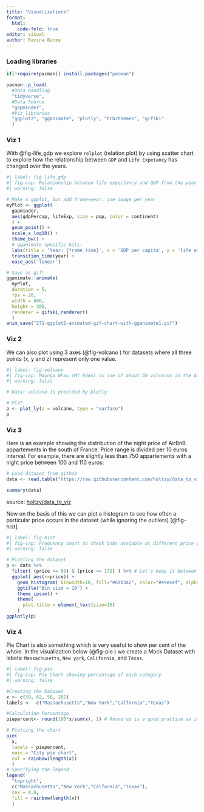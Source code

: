 ---
title: "Visualizations"
format: 
  html:
    code-fold: true
editor: visual
author: Ravina Banze
---

### Loading libraries

```{r, warning=FALSE, message=FALSE}

if(!require(pacman)) install.packages("pacman")

pacman::p_load(
  #Data Handling
  "tidyverse",
  #Data Source
  "gapminder",
  #Viz libraries
  "ggplot2", "gganimate", "plotly", "hrbrthemes", "gifski"
  )
```

### Viz 1

With @fig-life_gdp we explore `relplot` (relation plot) by using scatter chart to explore how the relationship between `GDP` and `Life Expetancy` has changed over the years.

```{r}
#| label: fig-life_gdp
#| fig-cap: Relationship between life expectancy and GDP from the year 1952 to 2007
#| warning: false

# Make a ggplot, but add frame=year: one image per year
myPlot <- ggplot(
  gapminder, 
  aes(gdpPercap, lifeExp, size = pop, color = continent)
  ) +
  geom_point() +
  scale_x_log10() +
  theme_bw() +
  # gganimate specific bits:
  labs(title = 'Year: {frame_time}', x = 'GDP per capita', y = 'life expectancy') +
  transition_time(year) +
  ease_aes('linear')

# Save as gif:
gganimate::animate(
  myPlot,
  duration = 5, 
  fps = 20,
  width = 600,
  height = 300,
  renderer = gifski_renderer()
  )
anim_save("271-ggplot2-animated-gif-chart-with-gganimate1.gif")
```

### Viz 2

We can also plot using 3 axes (@fig-volcano ) for datasets where all three points (x, y and z) represent only one value.

```{r}
#| label: fig-volcano
#| fig-cap: Maunga Whau (Mt Eden) is one of about 50 volcanos in the Auckland volcanic field. This data set gives topographic information for Maunga Whau on a 10m by 10m grid.
#| warning: false

# Data: volcano is provided by plotly

# Plot
p <- plot_ly(z = volcano, type = "surface")
p 
```

### Viz 3

Here is an example showing the distribution of the night price of AirBnB appartements in the south of France. Price range is divided per 10 euros interval. For example, there are slightly less than 750 appartements with a night price between 100 and 110 euros:

```{r}
# Load dataset from github
data <- read.table("https://raw.githubusercontent.com/holtzy/data_to_viz/master/Example_dataset/1_OneNum.csv", header=TRUE)

summary(data)
```

source: [holtzy/data_to_viz](https://github.com/holtzy/data_to_viz.git "https://github.com/holtzy/data_to_viz.git")

Now on the basis of this we can plot a histogram to see how often a particular price occurs in the dataset (while ignoring the outliers) [@fig-hist].

```{r}
#| label: fig-hist
#| fig-cap: Frequency count to check bnbs avaiable at different price points in South of France
#| warning: false

# Plotting the dataset
p <- data %>%
  filter( (price >= 69) & (price <= 172) ) %>% # Let's keep it between the 1st and                                                # 3rd quartile 
  ggplot( aes(x=price)) +
    geom_histogram( binwidth=10, fill="#69b3a2", color="#e9ecef", alpha=0.9) +
    ggtitle("Bin size = 10") +
    theme_ipsum() +
    theme(
      plot.title = element_text(size=15)
    )
ggplotly(p)
```

### Viz 4

Pie Chart is also something which is very useful to show per cent of the whole. In the visualization below (@fig-pie ) we create a Mock Dataset with labels: `Massachusetts`, `New york`, `California`, and `Texas`.

```{r}
#| label: fig-pie
#| fig-cap: Pie Chart showing percentage of each category
#| warning: false

#Creating the Dataset
x <- c(59, 62, 58, 282)
labels <-  c("Massachusetts","New York","Calfornia","Texas")

#Calculation Percentage
piepercent<- round(100*x/sum(x), 1) # Round up is a good practice as it helps in                                       # keeping the significance level constant                                          # throughout a project

# Plotting the chart
pie(
  x,
  labels = piepercent,
  main = "City pie chart",
  col = rainbow(length(x))
  )
# Specifying the legend
legend(
  "topright", 
  c("Massachusetts","New York","Calfornia","Texas"),
  cex = 0.8,
  fill = rainbow(length(x))
  )
```

